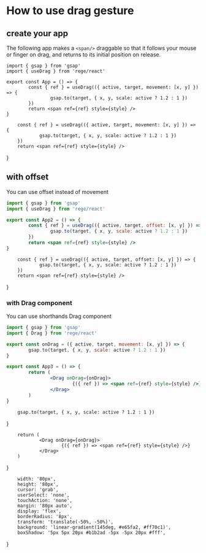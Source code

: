 # How to use drag gesture

## create your app

The following app makes a `<span/>` draggable so that it follows your mouse or finger on drag,
and returns to its initial position on release.

```tsx
import { gsap } from 'gsap'
import { useDrag } from 'rege/react'

export const App = () => {
        const { ref } = useDrag(({ active, target, movement: [x, y] }) => {
                gsap.to(target, { x, y, scale: active ? 1.2 : 1 })
        })
        return <span ref={ref} style={style} />
}
```


        const { ref } = useDrag(({ active, target, movement: [x, y] }) => {
                gsap.to(target, { x, y, scale: active ? 1.2 : 1 })
        })
        return <span ref={ref} style={style} />
}

<App />

## with offset

You can use offset instead of movement

```jsx
import { gsap } from 'gsap'
import { useDrag } from 'rege/react'

export const App2 = () => {
        const { ref } = useDrag(({ active, target, offset: [x, y] }) => {
                gsap.to(target, { x, y, scale: active ? 1.2 : 1 })
        })
        return <span ref={ref} style={style} />
}
```

        const { ref } = useDrag(({ active, target, offset: [x, y] }) => {
                gsap.to(target, { x, y, scale: active ? 1.2 : 1 })
        })
        return <span ref={ref} style={style} />
}

<App2 />

### with Drag component

You can use shorthands Drag component

```jsx
import { gsap } from 'gsap'
import { Drag } from 'rege/react'

export const onDrag = ({ active, target, movement: [x, y] }) => {
        gsap.to(target, { x, y, scale: active ? 1.2 : 1 })
}

export const App3 = () => {
        return (
                <Drag onDrag={onDrag}>
                        {({ ref }) => <span ref={ref} style={style} />}
                </Drag>
        )
}
```


        gsap.to(target, { x, y, scale: active ? 1.2 : 1 })
}

        return (
                <Drag onDrag={onDrag}>
                        {({ ref }) => <span ref={ref} style={style} />}
                </Drag>
        )
}

<App3 />

        width: '80px',
        height: '80px',
        cursor: 'grab',
        userSelect: 'none',
        touchAction: 'none',
        margin: '80px auto',
        display: 'flex',
        borderRadius: '8px',
        transform: 'translate(-50%, -50%)',
        background: 'linear-gradient(145deg, #e65fa2, #ff70c1)',
        boxShadow: '5px 5px 20px #b1b2ad -5px -5px 20px #fff',
}

